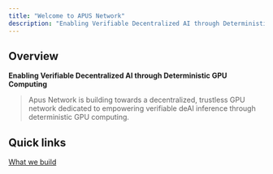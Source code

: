 ```yaml
---
title: "Welcome to APUS Network"
description: "Enabling Verifiable Decentralized AI through Deterministic GPU Computing"
---
```


## Overview

**Enabling Verifiable Decentralized AI through Deterministic GPU Computing**

> Apus Network is building towards a decentralized, trustless GPU network dedicated to empowering verifiable deAI inference through deterministic GPU computing.

## Quick links

[What we build](sdk/introduction)